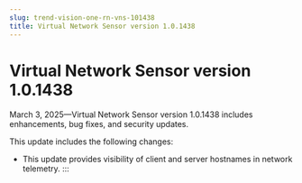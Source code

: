 ```yaml
---
slug: trend-vision-one-rn-vns-101438
title: Virtual Network Sensor version 1.0.1438
---
```

# Virtual Network Sensor version 1.0.1438

March 3, 2025—Virtual Network Sensor version 1.0.1438 includes enhancements, bug fixes, and security updates.

This update includes the following changes:

- This update provides visibility of client and server hostnames in network telemetry.
:::
